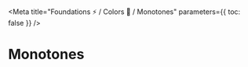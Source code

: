 

<Meta
  title="Foundations ⚡️ / Colors 🌈 / Monotones"
  parameters={{ toc: false }}
/>

# Monotones

<ColorPalette>
  <ColorItem
    title="Black"
    subtitle={'var(--color-black)'}
    colors={{
      Black: `${colors.black}`
    }}
  />
  <ColorItem
    title="Near Black"
    subtitle={'var(--color-near-black)'}
    colors={{
      NearBlack: `${colors.nearBlack}`
    }}
  />
  <ColorItem
    title="Dark Gray"
    subtitle={'var(--color-dark-gray)'}
    colors={{
      DarkGray: `${colors.darkGray}`
    }}
  />
  <ColorItem
    title="Mid Gray"
    subtitle={'var(--color-mid-gray)'}
    colors={{
      MidGray: `${colors.midGray}`
    }}
  />
  <ColorItem
    title="Gray"
    subtitle={'var(--color-gray)'}
    colors={{
      Gray: `${colors.gray}`
    }}
  />
  <ColorItem
    title="Silver"
    subtitle={'var(--color-silver)'}
    colors={{
      Silver: `${colors.silver}`
    }}
  />
  <ColorItem
    title="Light Silver"
    subtitle={'var(--color-light-silver)'}
    colors={{
      LightSilver: `${colors.lightSilver}`
    }}
  />
  <ColorItem
    title="Moon Gray"
    subtitle={'var(--color-moon-gray)'}
    colors={{
      MoonGray: `${colors.moonGray}`
    }}
  />
  <ColorItem
    title="Light Gray"
    subtitle={'var(--color-light-gray)'}
    colors={{
      LightGray: `${colors.lightGray}`
    }}
  />
  <ColorItem
    title="Near white"
    subtitle={'var(--color-near-white)'}
    colors={{
      NearWhite: `${colors.nearWhite}`
    }}
  />
  <ColorItem
    title="White"
    subtitle={'var(--color-white)'}
    colors={{
      White: `${colors.white}`
    }}
  />
</ColorPalette>
